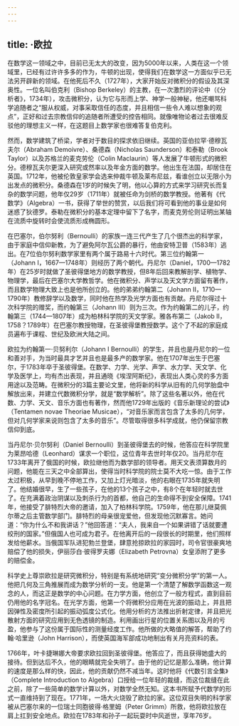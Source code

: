 ```yaml
---
---
---
```

title: ·欧拉
---




在数学这一领域之中，目前已无太大的改变，因为5000年以来，人类在这一个领域里，已经有过许许多多的作为，牛顿的出现，使得我们在数学这一方面似乎已无法另开辟新的领域。在他死后不久（1727年），大家开始反对微积分的假设及其深奥性。一位名叫伯克利（Bishop Berkeley）的主教，在一次激烈的评论中（《分析者》，1734年），攻击微积分，认为它与形而上学、神学一般神秘，他还嘲骂科学追随者之“服从权威，对事采取信任的态度，并且相信一些令人难以想象的观点”，正好和过去宗教信仰的追随者所遭受的控告相同。就像唯物论者过去很难反驳他的理想主义一样，在这题目上数学家也很难答复伯克利。

然而，数学建筑了桥梁，学者对于数目的探求依旧继续。英国的亚伯拉罕·德穆瓦夫尔（Abraham Demoivre）、桑德森（Nicholas Saunderson）和泰勒（Brook Taylor）以及苏格兰的麦克劳伦（Colin Maclaurin）等人发展了牛顿形式的微积分。德穆瓦夫尔更深入研究或然率以及年金方面的数学。他出生在法国，却居住在英国。1712年，他被伦敦皇家学会选来仲裁牛顿及莱布尼兹，看谁创立以无限小为出发点的微积分。桑德森在1岁的时候失了明，他以心算的方式来学习研究长而复杂的数学问题，他年仅29岁（1711年）就被任命为剑桥的数学教授。他著有《代数学》（Algebra）一书，获得了举世的赞赏，以后我们将可看到他的事业是如何迷惑了狄德罗。泰勒在微积分的基本定理中留下了名字，而麦克劳伦则证明出某轴在流质中旋转时会使流质形成椭圆形。

在巴塞尔，伯尔努利（Bernoulli）的家族一连三代产生了几个很杰出的科学家，由于家庭中信仰新教，为了避免阿尔瓦公爵的暴行，他由安特卫普（1583年）逃出。在7位伯尔努利数学家里有两个属于路易十六时代。第三位约翰第一（Johann Ⅰ，1667—1748年）则经历了两个朝代。丹尼尔（Daniel，1700—1782年）在25岁时就做了圣彼得堡地方的数学教授，但8年后回来教解剖学、植物学、物理学，最后在巴塞尔大学教哲学。他在微积分、声学以及天文学方面留有著作，而且数学物理大致上也是他所创立的。他的弟弟约翰第二（Johann Ⅱ，1710—1790年）教修辞学以及数学，同时他在热学及光学方面也有贡献。丹尼尔得过十次科学院的赠奖，而约翰第三（Johann Ⅲ）则为三次。作为约翰第二的儿子，约翰第三（1744—1807年）成为柏林科学院的天文学家。雅各布第二（Jakob Ⅱ，1758？1789年）在巴塞尔教授物理，在圣彼得堡教授数学。这个了不起的家庭成员遍布于课程、世纪及欧洲大陆之间。

欧拉为约翰第一·贝努利尔（Johann Ⅰ Bernoulli）的学生，并且也是丹尼尔的一位和善对手，为当时最具才艺并且也是最多产的数学家。他在1707年出生于巴塞尔，于1783年卒于圣彼得堡。在数学、力学、光学、声学、水力学、天文学、化学及医学上，均有杰出表现，并且通晓《埃涅阿斯纪》，表现出人类心灵的多方面用途以及范畴。在微积分的3篇主要论文里，他将新的科学从旧有的几何学胎盘中解放出来，并建立代数微积分学，就是“数学解析”。除了这些名著以外，他在代数、力学、天文、音乐方面也有著作，然而他1729年出版的《音乐新理论的尝试》（Tentamen novae Theoriae Musicae），“对音乐家而言包含了太多的几何学，但对几何学家来说则包含了太多的音乐”。尽管取得很多科学成就，他仍保留宗教信仰到底。

当丹尼尔·贝尔努利（Daniel Bernoulli）到圣彼得堡去的时候，他答应在科学院里为莱昂哈德（Leonhard）谋求一个职位，这位青年去世时年仅20。当丹尼尔在1733年离开了俄国的时候，欧拉继他而为数学部的领导者。用天文表须算数月的问题，他能在三天之中全部算出，使得当时科学院的院士莫不大吃一惊。由于工作太过积极，从早到晚不停地工作，又加上灯光暗淡，他的右眼在1735年就失明了。他结婚很早，生了一些孩子，在他的13个孩子之中，有8个在年轻时就去世了。在充满着政治阴谋以及刺杀行为的首都，他自己的生命得不到安全保障。1741年，他接受了腓特烈大帝的邀请，加入了柏林科学院。1759年，他在那儿继莫佩尔蒂之后主管数学部门。腓特烈的母亲很宠爱他，但发现他沉默寡言。她问道：“你为什么不和我讲话？”他回答道：“夫人，我来自一个如果讲错了话就要遭绞刑的国家。”但俄国人也可成为君子。在他离开后的一段很长的时期里，他们照样发给他薪水。当俄国军队进犯勃兰登堡，肆意抢掠欧拉的家园时，司令官很豪爽地赔偿了他的损失，伊丽莎白·彼得罗夫娜（Elizabeth Petrovna）女皇添附了更多的赔偿金。

科学史上尊崇欧拉是研究微积分，特别是有系统地研究“变分微积分学”的第一人。他把几何及三角推展而成为数学分析的一支。他是第一个清楚了解数学函数这一观念的人，而这正是数学的中心问题。在力学方面，他创立了一般方程式，直到目前仍用他的名字冠名。在光学方面，他第一个将微积分应用在光波的振动上，并且把因弹性及密度所引起的振动弧度公式化。他用分析的方法推出折射定律，并且把光散射方面的研究应用到无色透镜的制造。利用画出行星的位置关系图以及月的亏盈，他参与了这份属于国际性的测量经度工作。他所做的大略值的解答，帮助了约翰·哈里逊（John Harrison），而使英国海军部成功地制出有关月亮资料的表。

1766年，叶卡捷琳娜大帝要求欧拉回到圣彼得堡。他答应了，而且获得她盛大的接待。但到达后不久，他的眼睛就完全失明了。由于他的记忆是那么准确，他计算的速度是那么样的快，因此，他的贡献仍然不减当年。这时他将《代数引言全集》（Complete Introduction to Algebra）口授给一位年轻的裁缝，而这位裁缝在此之前，除了一些简单的数学计算以外，对数学全然无知。这本书所赋予代数学的形式一直维持到了现在。1771年，一场大火烧毁了欧拉的家。这位双目失明的科学家被从巴塞尔来的一位瑞士同胞彼得·格里姆（Peter Grimm）所救，他将欧拉放在肩上扛到安全地点。欧拉在1783年和孙子一起玩耍时中风逝世，享年76岁。